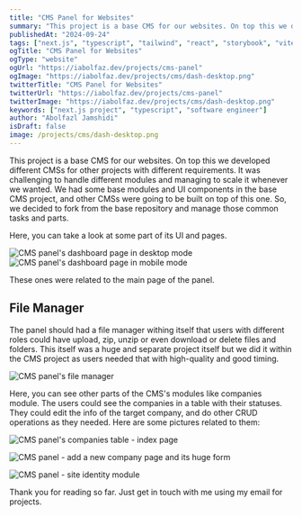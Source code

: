 ```yaml
---
title: "CMS Panel for Websites"
summary: "This project is a base CMS for our websites. On top this we developed different CMSs for other projects with different requirements."
publishedAt: "2024-09-24"
tags: ["next.js", "typescript", "tailwind", "react", "storybook", "vitest"]
ogTitle: "CMS Panel for Websites"
ogType: "website"
ogUrl: "https://iabolfaz.dev/projects/cms-panel"
ogImage: "https://iabolfaz.dev/projects/cms/dash-desktop.png"
twitterTitle: "CMS Panel for Websites"
twitterUrl: "https://iabolfaz.dev/projects/cms-panel"
twitterImage: "https://iabolfaz.dev/projects/cms/dash-desktop.png"
keywords: ["next.js project", "typescript", "software engineer"]
author: "Abolfazl Jamshidi"
isDraft: false
image: /projects/cms/dash-desktop.png
---
```


This project is a base CMS for our websites. On top this we developed different CMSs for other projects with different requirements. It was challenging to handle different modules and managing to scale it whenever we wanted. We had some base modules and UI components in the base CMS project, and other CMSs were going to be built on top of this one. So, we decided to fork from the base repository and manage those common tasks and parts.

Here, you can take a look at some part of its UI and pages.

<Image
  rounded
  width={600}
  height={400}
  src="/projects/cms/dash-desktop.png"
  alt="CMS panel's dashboard page in desktop mode"
/>
<Image
  rounded
  width={600}
  height={400}
  src="/projects/cms/dash-phone.png"
  alt="CMS panel's dashboard page in mobile mode"
/>

These ones were related to the main page of the panel.

## File Manager

The panel should had a file manager withing itself that users with different roles could have upload, zip, unzip or even download or delete files and folders. This itself was a huge and separate project itself but we did it within the CMS project as users needed that with high-quality and good timing.

<Image
  rounded
  width={600}
  height={400}
  src="/projects/cms/filemanager.png"
  alt="CMS panel's file manager"
/>

Here, you can see other parts of the CMS's modules like companies module. The users could see the companies in a table with their statuses. They could edit the info of the target company, and do other CRUD operations as they needed. Here are some pictures related to them:

<Image
  rounded
  width={600}
  height={400}
  src="/projects/cms/companies-table.png"
  alt="CMS panel's companies table - index page"
/>

<Image
  rounded
  width={600}
  height={400}
  src="/projects/cms/company-form.png"
  alt="CMS panel - add a new company page and its huge form"
/>

<Image
  rounded
  width={600}
  height={400}
  src="/projects/cms/site-identity.png"
  alt="CMS panel - site identity module"
  caption="Site Identity module - changing the site's info and links"
/>

Thank you for reading so far. Just get in touch with me using my email for projects.
